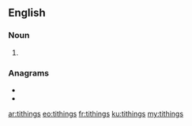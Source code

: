 ==English==

===Noun===
{{head|en|noun plural form}}

# {{plural of|tithing|lang=en}}

===Anagrams===
* {{l|en|hittings}}
* {{l|en|shitting}}

[[ar:tithings]]
[[eo:tithings]]
[[fr:tithings]]
[[ku:tithings]]
[[my:tithings]]